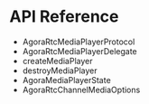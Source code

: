 <PlatformWrapper platform="ios">
        
# API Reference

* <Link to = "{{global.API_REF_IOS_ROOT}}/class_imediaplayer.html">AgoraRtcMediaPlayerProtocol</Link>
* <Link to = "{{global.API_REF_IOS_ROOT}}/class_imediaplayersourceobserver.html">AgoraRtcMediaPlayerDelegate</Link>
* <Link to = "{{global.API_REF_IOS_ROOT}}/class_irtcengine.html#api_createmediaplayer">createMediaPlayer</Link>
* <Link to = "{{global.API_REF_IOS_ROOT}}/class_imediaplayer.html#api_destroymediaplayer">destroyMediaPlayer</Link>
* <Link to = "{{global.API_REF_IOS_ROOT}}/rtc_api_data_type.html#enum_mediaplayerstate">AgoraMediaPlayerState</Link>
* <Link to = "{{global.API_REF_IOS_ROOT}}/rtc_api_data_type.html#class_channelmediaoptions_ng">AgoraRtcChannelMediaOptions</Link>

</PlatformWrapper>
